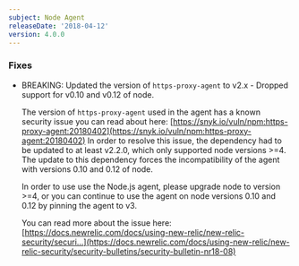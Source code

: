 ```yaml
---
subject: Node Agent
releaseDate: '2018-04-12'
version: 4.0.0
---
```


### Fixes

* BREAKING: Updated the version of `https-proxy-agent` to v2.x - Dropped support for v0.10 and v0.12 of node.

  The version of `https-proxy-agent` used in the agent has a known security issue you can read about here: [https://snyk.io/vuln/npm:https-proxy-agent:20180402](https://snyk.io/vuln/npm:https-proxy-agent:20180402) In order to resolve this issue, the dependency had to be updated to at least v2.2.0, which only supported node versions >=4. The update to this dependency forces the incompatibility of the agent with versions 0.10 and 0.12 of node.

  In order to use use the Node.js agent, please upgrade node to version >=4, or you can continue to use the agent on node versions 0.10 and 0.12 by pinning the agent to v3.

  You can read more about the issue here: [https://docs.newrelic.com/docs/using-new-relic/new-relic-security/securi...](https://docs.newrelic.com/docs/using-new-relic/new-relic-security/security-bulletins/security-bulletin-nr18-08)
